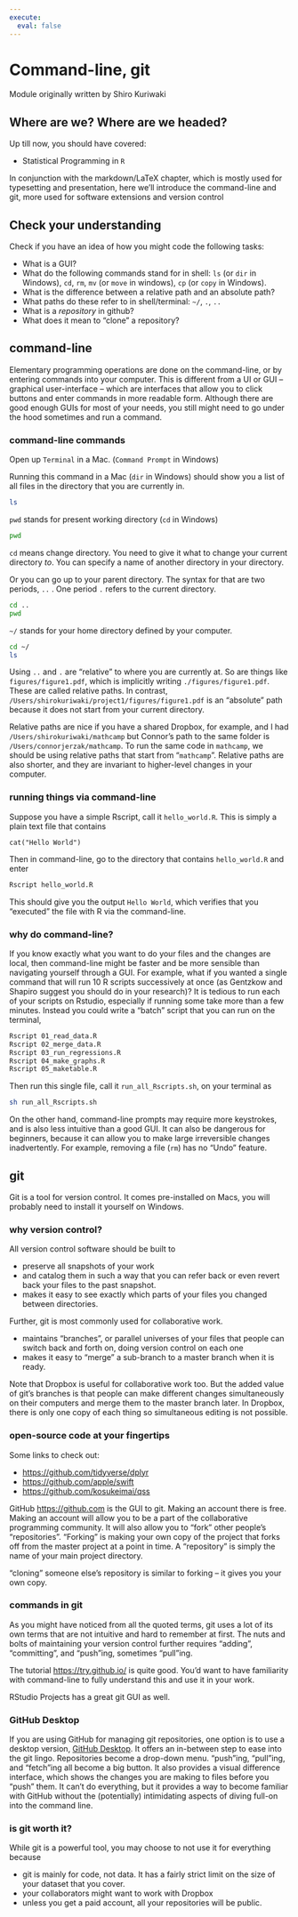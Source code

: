 ```yaml
---
execute:
  eval: false
---
```


# Command-line, git {#commandline-git}

::: {.callout .callout-note}
Module originally written by Shiro Kuriwaki
:::

## Where are we? Where are we headed?

Up till now, you should have covered:

-   Statistical Programming in `R`

In conjunction with the markdown/LaTeX chapter, which is mostly used for typesetting and presentation, here we'll introduce the command-line and git, more used for software extensions and version control

## Check your understanding

Check if you have an idea of how you might code the following tasks:

-   What is a GUI?
-   What do the following commands stand for in shell: `ls` (or `dir` in Windows), `cd`, `rm`, `mv` (or `move` in windows), `cp` (or `copy` in Windows).
-   What is the difference between a relative path and an absolute path?
-   What paths do these refer to in shell/terminal: `~/`, `.`, `..`
-   What is a *repository* in github?
-   What does it mean to "clone" a repository?

## command-line

Elementary programming operations are done on the command-line, or by entering commands into your computer. This is different from a UI or GUI -- graphical user-interface -- which are interfaces that allow you to click buttons and enter commands in more readable form. Although there are good enough GUIs for most of your needs, you still might need to go under the hood sometimes and run a command.

### command-line commands

Open up `Terminal` in a Mac. (`Command Prompt` in Windows)

Running this command in a Mac (`dir` in Windows) should show you a list of all files in the directory that you are currently in.

``` bash
ls
```

`pwd` stands for present working directory (`cd` in Windows)

``` bash
pwd
```

`cd` means change directory. You need to give it what to change your current directory *to*. You can specify a name of another directory in your directory.

Or you can go up to your parent directory. The syntax for that are two periods, `..` . One period `.` refers to the current directory.

``` bash
cd ..
pwd
```

`~/` stands for your home directory defined by your computer.

``` bash
cd ~/
ls
```

Using `..` and `.` are "relative" to where you are currently at. So are things like `figures/figure1.pdf`, which is implicitly writing `./figures/figure1.pdf`. These are called relative paths. In contrast, `/Users/shirokuriwaki/project1/figures/figure1.pdf` is an "absolute" path because it does not start from your current directory.

Relative paths are nice if you have a shared Dropbox, for example, and I had `/Users/shirokuriwaki/mathcamp` but Connor's path to the same folder is `/Users/connorjerzak/mathcamp`. To run the same code in `mathcamp`, we should be using relative paths that start from "`mathcamp`". Relative paths are also shorter, and they are invariant to higher-level changes in your computer.

### running things via command-line

Suppose you have a simple Rscript, call it `hello_world.R`. This is simply a plain text file that contains

```         
cat("Hello World")
```

Then in command-line, go to the directory that contains `hello_world.R` and enter

``` bash
Rscript hello_world.R
```

This should give you the output `Hello World`, which verifies that you "executed" the file with R via the command-line.

### why do command-line?

If you know exactly what you want to do your files and the changes are local, then command-line might be faster and be more sensible than navigating yourself through a GUI. For example, what if you wanted a single command that will run 10 R scripts successively at once (as Gentzkow and Shapiro suggest you should do in your research)? It is tedious to run each of your scripts on Rstudio, especially if running some take more than a few minutes. Instead you could write a "batch" script that you can run on the terminal,

``` bash
Rscript 01_read_data.R
Rscript 02_merge_data.R
Rscript 03_run_regressions.R
Rscript 04_make_graphs.R
Rscript 05_maketable.R
```

Then run this single file, call it `run_all_Rscripts.sh`, on your terminal as

``` bash
sh run_all_Rscripts.sh
```

On the other hand, command-line prompts may require more keystrokes, and is also less intuitive than a good GUI. It can also be dangerous for beginners, because it can allow you to make large irreversible changes inadvertently. For example, removing a file (`rm`) has no "Undo" feature.

## git

Git is a tool for version control. It comes pre-installed on Macs, you will probably need to install it yourself on Windows.

### why version control?

All version control software should be built to

-   preserve all snapshots of your work
-   and catalog them in such a way that you can refer back or even revert back your files to the past snapshot.
-   makes it easy to see exactly which parts of your files you changed between directories.

Further, git is most commonly used for collaborative work.

-   maintains "branches", or parallel universes of your files that people can switch back and forth on, doing version control on each one
-   makes it easy to "merge" a sub-branch to a master branch when it is ready.

Note that Dropbox is useful for collaborative work too. But the added value of git's branches is that people can make different changes simultaneously on their computers and merge them to the master branch later. In Dropbox, there is only one copy of each thing so simultaneous editing is not possible.

### open-source code at your fingertips

Some links to check out:

-   <https://github.com/tidyverse/dplyr>
-   <https://github.com/apple/swift>
-   <https://github.com/kosukeimai/qss>

GitHub <https://github.com> is the GUI to git. Making an account there is free. Making an account will allow you to be a part of the collaborative programming community. It will also allow you to "fork" other people's "repositories". "Forking" is making your own copy of the project that forks off from the master project at a point in time. A "repository" is simply the name of your main project directory.

"cloning" someone else's repository is similar to forking -- it gives you your own copy.

### commands in git

As you might have noticed from all the quoted terms, git uses a lot of its own terms that are not intuitive and hard to remember at first. The nuts and bolts of maintaining your version control further requires "adding", "committing", and "push"ing, sometimes "pull"ing.

The tutorial <https://try.github.io/> is quite good. You'd want to have familiarity with command-line to fully understand this and use it in your work.

RStudio Projects has a great git GUI as well.

### GitHub Desktop

If you are using GitHub for managing git repositories, one option is to use a desktop version, [GitHub Desktop](https://desktop.github.com/). It offers an in-between step to ease into the git lingo. Repositories become a drop-down menu. "push"ing, "pull"ing, and "fetch"ing all become a big button. It also provides a visual difference interface, which shows the changes you are making to files before you "push" them. It can't do everything, but it provides a way to become familiar with GitHub without the (potentially) intimidating aspects of diving full-on into the command line.

### is git worth it?

While git is a powerful tool, you may choose to not use it for everything because

-   git is mainly for code, not data. It has a fairly strict limit on the size of your dataset that you cover.
-   your collaborators might want to work with Dropbox
-   unless you get a paid account, all your repositories will be public.
